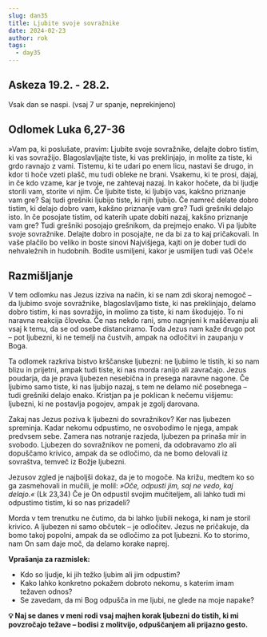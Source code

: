 ```yaml
---
slug: dan35
title: Ljubite svoje sovražnike
date: 2024-02-23
author: rok
tags:
  - day35
---
```


## Askeza 19.2. - 28.2.

Vsak dan se naspi. (vsaj 7 ur spanje, neprekinjeno)

## Odlomek Luka 6,27-36

»Vam pa, ki poslušate, pravim: Ljubíte svoje sovražnike, delajte dobro tistim, ki vas sovražijo. Blagoslavljajte tiste, ki vas preklinjajo, in molíte za tiste, ki grdo ravnajo z vami. Tistemu, ki te udari po enem licu, nastavi še drugo, in kdor ti hoče vzeti plašč, mu tudi obleke ne brani. Vsakemu, ki te prosi, dajaj, in če kdo vzame, kar je tvoje, ne zahtevaj nazaj. In kakor hočete, da bi ljudje storili vam, storite vi njim. Če ljubite tiste, ki ljubijo vas, kakšno priznanje vam gre? Saj tudi grešniki ljubijo tiste, ki njih ljubijo. Če namreč delate dobro tistim, ki delajo dobro vam, kakšno priznanje vam gre? Tudi grešniki delajo isto. In če posojate tistim, od katerih upate dobiti nazaj, kakšno priznanje vam gre? Tudi grešniki posojajo grešnikom, da prejmejo enako. Vi pa ljubíte svoje sovražnike. Delajte dobro in posojajte, ne da bi za to kaj pričakovali. In vaše plačilo bo veliko in boste sinovi Najvišjega, kajti on je dober tudi do nehvaležnih in hudobnih. Bodite usmiljeni, kakor je usmiljen tudi vaš Oče!«

## Razmišljanje

V tem odlomku nas Jezus izziva na način, ki se nam zdi skoraj nemogoč – da ljubimo svoje sovražnike, blagoslavljamo tiste, ki nas preklinjajo, delamo dobro tistim, ki nas sovražijo, in molimo za tiste, ki nam škodujejo. To ni naravna reakcija človeka. Če nas nekdo rani, smo nagnjeni k maščevanju ali vsaj k temu, da se od osebe distanciramo. Toda Jezus nam kaže drugo pot – pot ljubezni, ki ne temelji na čustvih, ampak na odločitvi in zaupanju v Boga.

Ta odlomek razkriva bistvo krščanske ljubezni: ne ljubimo le tistih, ki so nam blizu in prijetni, ampak tudi tiste, ki nas morda ranijo ali zavračajo. Jezus poudarja, da je prava ljubezen nesebična in presega naravne nagone. Če ljubimo samo tiste, ki nas ljubijo nazaj, s tem ne delamo nič posebnega – tudi grešniki delajo enako. Kristjan pa je poklican k nečemu višjemu: ljubezni, ki ne postavlja pogojev, ampak je zgolj darovana.

Zakaj nas Jezus poziva k ljubezni do sovražnikov? Ker nas ljubezen spreminja. Kadar nekomu odpustimo, ne osvobodimo le njega, ampak predvsem sebe. Zamera nas notranje razjeda, ljubezen pa prinaša mir in svobodo. Ljubezen do sovražnikov ne pomeni, da odobravamo zlo ali dopuščamo krivico, ampak da se odločimo, da ne bomo delovali iz sovraštva, temveč iz Božje ljubezni.

Jezusov zgled je najboljši dokaz, da je to mogoče. Na križu, medtem ko so ga zasmehovali in mučili, je molil: _»Oče, odpusti jim, saj ne vedo, kaj delajo.«_ (Lk 23,34) Če je On odpustil svojim mučiteljem, ali lahko tudi mi odpustimo tistim, ki so nas prizadeli?

Morda v tem trenutku ne čutimo, da bi lahko ljubili nekoga, ki nam je storil krivico. A ljubezen ni samo občutek – je odločitev. Jezus ne pričakuje, da bomo takoj popolni, ampak da se odločimo za pot ljubezni. Ko to storimo, nam On sam daje moč, da delamo korake naprej.

**Vprašanja za razmislek:**

- Kdo so ljudje, ki jih težko ljubim ali jim odpustim?
- Kako lahko konkretno pokažem dobroto nekomu, s katerim imam težaven odnos?
- Se zavedam, da mi Bog odpušča in me ljubi, ne glede na moje napake?

**💡 Naj se danes v meni rodi vsaj majhen korak ljubezni do tistih, ki mi povzročajo težave – bodisi z molitvijo, odpuščanjem ali prijazno gesto.**
